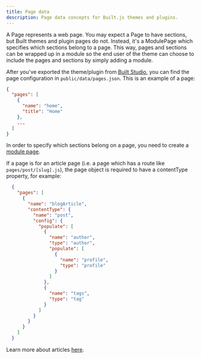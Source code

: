 ```yaml
---
title: Page data
description: Page data concepts for Built.js themes and plugins.
---
```


A Page represents a web page. You may expect a Page to have sections, but Built themes and plugin pages do not. Instead, it's a ModulePage which specifies which sections belong to a page. This way, pages and sections can be wrapped up in a module so the end user of the theme can choose to include the pages and sections by simply adding a module.

After you've exported the theme/plugin from [Built Studio](/built-studio), you can find the page configuration in ```public/data/pages.json```. This is an example of a page:

  ```json title="public/data/pages.json" copy
  {
    "pages": [
      {
        "name": "home",
        "title": "Home"
      },
      ...
    ]
  }
  ```

In order to specify which sections belong on a page, you need to create a [module page](/docs/concepts/module-page). 

If a page is for an article page (i.e. a page which has a route like `pages/post/[slug].js`), the page object is required to have a contentType property, for example:
```json title="public/data/pages.json" copy
  {
    "pages": [
      {
        "name": "blogArticle",
        "contentType": {
          "name": "post",
          "config": {
            "populate": [
              {
                "name": "author",
                "type": "author",
                "populate": [
                  {
                    "name": "profile",
                    "type": "profile"
                  }
                ]
              },
              {
                "name": "tags",
                "type": "tag"
              }
            ]
          }
        }
      }
    ]
  }
```

Learn more about articles [here](/docs/concepts/article).
